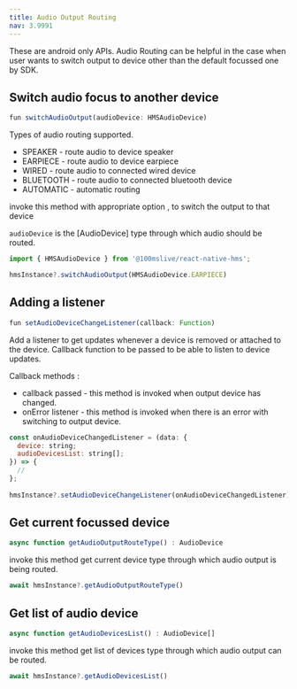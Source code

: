 ```yaml
---
title: Audio Output Routing
nav: 3.9991
---
```


These are android only APIs. Audio Routing can be helpful in the case when user wants to switch output to device other than the default focussed one by SDK.

## Switch audio focus to another device

```js
fun switchAudioOutput(audioDevice: HMSAudioDevice)
```

Types of audio routing supported.

* SPEAKER - route audio to device speaker
* EARPIECE - route audio to device earpiece
* WIRED - route audio to connected wired device
* BLUETOOTH - route audio to connected bluetooth device
* AUTOMATIC - automatic routing

invoke this method with appropriate option , to switch the output to that device

`audioDevice` is the [AudioDevice] type through which audio should be routed.

```js
import { HMSAudioDevice } from '@100mslive/react-native-hms';

hmsInstance?.switchAudioOutput(HMSAudioDevice.EARPIECE)
```

## Adding a listener
```js
fun setAudioDeviceChangeListener(callback: Function)
```
Add a listener to get updates whenever a device is removed or attached to the device. Callback function to be passed to be able to listen to device updates.

Callback methods :

* callback passed - this method is invoked when output device has changed.
* onError listener - this method is invoked when there is an error with switching to output device.

```js
const onAudioDeviceChangedListener = (data: {
  device: string;
  audioDevicesList: string[];
}) => {
  // 
};
  
hmsInstance?.setAudioDeviceChangeListener(onAudioDeviceChangedListener)
```

## Get current focussed device

```js
async function getAudioOutputRouteType() : AudioDevice
```

invoke this method get current device type through which audio output is being routed.

```js
await hmsInstance?.getAudioOutputRouteType()
```

## Get list of audio device

```js
async function getAudioDevicesList() : AudioDevice[]
```

invoke this method get list of devices type through which audio output can be routed.

```js
await hmsInstance?.getAudioDevicesList()
```
